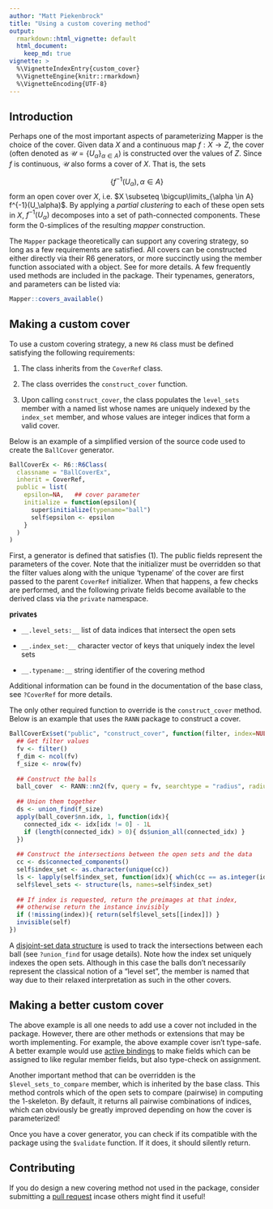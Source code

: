 ```yaml
---
author: "Matt Piekenbrock"
title: "Using a custom covering method"
output: 
  rmarkdown::html_vignette: default
  html_document:
    keep_md: true
vignette: >
  %\VignetteIndexEntry{custom_cover}
  %\VignetteEngine{knitr::rmarkdown}
  %\VignetteEncoding{UTF-8}
---
```


## Introduction

Perhaps one of the most important aspects of parameterizing Mapper is the choice of the cover.
Given data $X$ and a continuous map $f : X \to Z$, the cover (often denoted as $\mathcal{U} = \{U_\alpha\}_{\alpha \in A}$) is constructed over the values of $Z$. Since $f$ is continuous, $\mathcal{U}$ also forms a cover of $X$. That is, the sets 

$$\{ f^{-1}(U_\alpha), \alpha \in A \}$$
form an open cover over $X$, i.e. $X \subseteq \bigcup\limits_{\alpha \in A} f^{-1}(U_\alpha)$. By applying a _partial clustering_ to each of these open sets in $X$, $f^{-1}(U_\alpha)$ decomposes into a set of path-connected components. These form the $0$-simplices of the resulting _mapper_ construction. 

The `Mapper` package theoretically can support any covering strategy, so long as a few requirements are satisfied. All covers can be constructed either directly via their R6 generators, or more succinctly using the \code{$use_cover} member function associated with a \code{MapperRef} object. See \code{?MapperRef} for more details. A few frequently used methods are included in the package. Their typenames, generators, and parameters can be listed via: 
```r
Mapper::covers_available()
```


## Making a custom cover 

To use a custom covering strategy, a new `R6` class must be defined satisfying the following requirements:

1. The class inherits from the `CoverRef` class. 

2. The class overrides the `construct_cover` function. 

3. Upon calling `construct_cover`, the class populates the `level_sets` member with a named list whose names are uniquely indexed by the `index_set` member, and whose values are integer indices that form a valid cover. 

Below is an example of a simplified version of the source code used to create the `BallCover` generator.  

```r
BallCoverEx <- R6::R6Class(
  classname = "BallCoverEx",
  inherit = CoverRef,
  public = list(
    epsilon=NA,   ## cover parameter    
    initialize = function(epsilon){
      super$initialize(typename="ball")
      self$epsilon <- epsilon
    }
  )
)
```
First, a generator is defined that satisfies (1). The public fields represent the parameters of the cover. Note that the initializer must be overridden so that the filter values along with the unique 'typename' of the cover are first passed to the parent `CoverRef` initializer. When that happens, a few checks are performed, and the following private fields become available to the derived class via the `private` namespace.  

__private`$`__

- `__.level_sets:__` list of data indices that intersect the open sets

- `__.index_set:__` character vector of keys that uniquely index the level sets

- `__.typename:__` string identifier of the covering method

Additional information can be found in the documentation of the base class, see `?CoverRef` for more details. 

The only other required function to override is the `construct_cover` method. Below is an example that uses the `RANN` package to construct a cover. 
```r
BallCoverEx$set("public", "construct_cover", function(filter, index=NULL){
  ## Get filter values 
  fv <- filter()
  f_dim <- ncol(fv)
  f_size <- nrow(fv)
  
  ## Construct the balls
  ball_cover  <- RANN::nn2(fv, query = fv, searchtype = "radius", radius = self$epsilon)
  
  ## Union them together 
  ds <- union_find(f_size)
  apply(ball_cover$nn.idx, 1, function(idx){
    connected_idx <- idx[idx != 0] - 1L
    if (length(connected_idx) > 0){ ds$union_all(connected_idx) }
  })
  
  ## Construct the intersections between the open sets and the data
  cc <- ds$connected_components()
  self$index_set <- as.character(unique(cc))
  ls <- lapply(self$index_set, function(idx){ which(cc == as.integer(idx)) })
  self$level_sets <- structure(ls, names=self$index_set)
  
  ## If index is requested, return the preimages at that index, 
  ## otherwise return the instance invisibly
  if (!missing(index)){ return(self$level_sets[[index]]) }
  invisible(self)
})
```

A [disjoint-set data structure](https://en.wikipedia.org/wiki/Disjoint-set_data_structure) is used to track the intersections between each ball (see `?union_find` for usage details). 
Note how the index set uniquely indexes the open sets. Although in this case the balls don't necessarily represent the classical notion of a "level set", the member is named that way due to their relaxed interpretation as such in the other covers. 

## Making a better custom cover

The above example is all one needs to add use a cover not included in the package. However, there are other methods or extensions that may be worth implementing. For example, the above example cover isn't type-safe. A better example would use [active bindings](https://adv-r.hadley.nz/r6.html#active-fields) to make fields which can be assigned to like regular member fields, but also type-check on assignment. 

Another important method that can be overridden is the `$level_sets_to_compare` member, which is inherited by the base class. This method controls which of the open sets to compare (pairwise) in computing the $1$-skeleton. By default, it returns all pairwise combinations of indices, which can obviously be greatly improved depending on how the cover is parameterized!  

Once you have a cover generator, you can check if its compatible with the package using the `$validate` function. If it does, it should silently return. 

## Contributing

If you do design a new covering method not used in the package, consider submitting a [pull request](https://github.com/peekxc/mapper/pulls) incase others might find it useful! 

